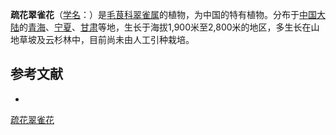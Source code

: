{{Speciesbox
| name = 疏花翠雀花
| status = 
| status_system = 
| image =
| genus = Delphinium
| species = sparsiflorum
| authority = Maxim.
}}

'''疏花翠雀花'''（[[学名|学名]]：{{lang|la|''Delphinium sparsiflorum''}}）是[[毛茛科|毛茛科]][[翠雀属|翠雀属]]的植物，为中国的特有植物。分布于[[中国大陆|中国大陆]]的[[青海|青海]]、[[宁夏|宁夏]]、[[甘肃|甘肃]]等地，生长于海拔1,900米至2,800米的地区，多生长在山地草坡及云杉林中，目前尚未由人工引种栽培。

== 参考文献 ==
<div class="references-small">
* {{cite web| url =http://www.bioinfo.cn/db05/KmzwSpecies.php?action=view&id=18472| title =疏花翠雀花| work =《中国高等植物数据库全库》| publisher =中国科学院微生物研究所| author =昆明植物研究所| accessdate =2009-02-25| deadurl =yes| archiveurl =https://web.archive.org/web/20160305002755/http://www.bioinfo.cn/db05/KmzwSpecies.php?action=view&id=18472| archivedate =2016-03-05}}
</div>
{{Taxonbar|from=Q15228417}}

[[Category:翠雀属|疏花翠雀花]]


{{植物小作品}}